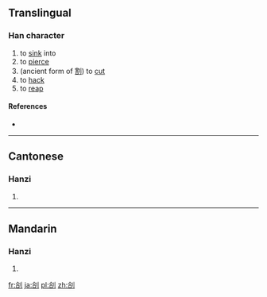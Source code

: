 ==Translingual==

===Han character===
{{Han char|rn=18|rad=刀|as=06|sn=8|four=|canj=ORLN|ids=⿰合刂}}

# to [[sink]] into
# to [[pierce]]
# (ancient form of [[割]]) to [[cut]]
# to [[hack]]
# to [[reap]]

====References====
* {{Han ref|kx=0139.080|hdz=10336.080|uh=34E3|ud=13539}}

----

==Cantonese==

===Hanzi===
{{yue-hanzi|jyut=[[got3]], [[zak6]]|y=got3, jak6}}

# {{defn|lang=yue|sort=刀06}}

----

==Mandarin==

===Hanzi===
{{cmn-hanzi|pin=[[qià]] ([[qia4]])|wg=ch'ia<sup>4</sup>}}

# {{defn|lang=cmn|sort=刀06}}

[[fr:㓣]]
[[ja:㓣]]
[[pl:㓣]]
[[zh:㓣]]